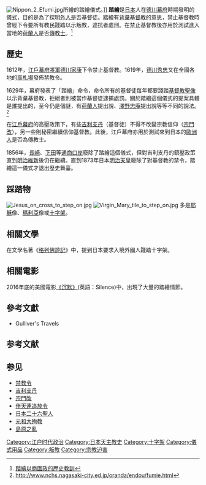 {{Expert|time=2015-12-14T03:53:03+00:00}}
{{Expand |time=2010-08-26T09:56:47+00:00 }}
{{japanese|japanese=踏み絵|kana=ふみえ|romaji=Fumi-e}}
[[File:Nippon_2_Efumi.jpg|thumb]]所繪的踏繪儀式。]]
'''踏繪'''是[[日本|日本]]人在[[德川幕府|德川幕府]]時期發明的儀式，目的是為了探明[[外人_(日本)|外人]]是否基督徒。踏繪有[[背教|背棄基督教]]的意思，禁止基督教時曾經下令要所有教民踐踏以示叛教，違抗者處刑。在禁止基督教後亦用於測試進入當地的[[荷蘭人|荷蘭人]]是否[[傳教士|傳教士]]。<ref>[http://www.libertytimes.com.tw/2005/new/apr/1/today-o1.htm 踏繪以商圍政的歷史教訓]</ref>

== 歷史 ==
1612年，[[江戶幕府|江戶幕府]][[幕府將軍|將軍]][[德川家康|德川家康]]下令禁止基督教。1619年，[[德川秀忠|德川秀忠]]又在全國各地的[[高札場|高札場]]發佈禁教令。

1629年，幕府發表了「踏繪」命令，命令所有的基督徒每年都要踐踏[[基督教|基督教]][[聖像|聖像]]以示背棄基督教，拒絕者則被當作基督徒逮捕處罰。關於踏繪這個儀式的提案具體是誰提出的，至今仍是個謎，有[[荷蘭人|荷蘭人]]提出說、[[澤野忠庵|澤野忠庵]]提出說等等不同的說法。<ref>http://www.nchs.nagasaki-city.ed.jp/oranda/endou/fumie.html</ref>

在[[江戶幕府|江戶幕府]]的高壓政策下，有些[[吉利支丹|吉利支丹]]（基督徒）不得不改變宗教信仰（[[宗門改|宗門改]]），另一些則秘密繼續信仰基督教。此後，江戶幕府亦用於測試來到日本的[[歐洲人|歐洲人]]是否為傳教士。

1856年，[[長崎|長崎]]、[[下田|下田]]等[[通商口岸|通商口岸]]廢除了踏繪這個儀式，但對吉利支丹的鎮壓政策直到[[明治維新|明治維新]]後仍在繼續。直到1873年日本[[明治天皇|明治天皇]]廢除了對基督教的禁令，踏繪這一儀式才退出歷史舞臺。

== 踩踏物 ==
[[File:Jesus_on_cross_to_step_on.jpg|thumb]]
[[File:Virgin_Mary_tile_to_step_on.jpg|thumb]]
多是[[耶穌|耶穌]]像、[[瑪利亞|瑪利亞]]像或[[十字架|十字架]]。

== 相關文學 ==
在文學名著《[[格列佛遊記|格列佛遊記]]》中，提到日本要求入境外國人踐踏十字架。

== 相關電影 ==
2016年底的美國電影[[沉默_(電影)|《沉默》]](英語：Silence)中，出現了大量的踏繪情節。

== 參考文獻 ==
<div class="references-small">
<references></references>
</div>
* Gulliver's Travels

== 参考文献 ==
{{Reflist}}

== 参见 ==
{{Commonscat|Fumie}}
{{Portal box|日本|基督教|天主教}}
* [[禁教令|禁教令]]
* [[吉利支丹|吉利支丹]]
* [[宗門改|宗門改]]
* [[伴天連追放令|伴天連追放令]]
* [[日本二十六聖人|日本二十六聖人]]
* [[元和大殉教|元和大殉教]]
* [[島原之亂|島原之亂]]

[[Category:江户时代政治|Category:江户时代政治]]
[[Category:日本天主教史|Category:日本天主教史]]
[[Category:十字架|Category:十字架]]
[[Category:儀式用品|Category:儀式用品]]
[[Category:叛教|Category:叛教]]
[[Category:宗教迫害|Category:宗教迫害]]